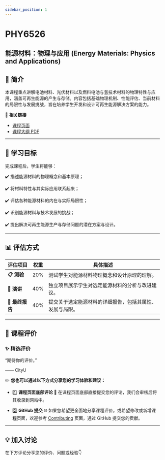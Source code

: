 ```yaml
---
sidebar_position: 1
---
```


# PHY6526
## 能源材料：物理与应用 (Energy Materials: Physics and Applications)

## **📘 简介**
本课程重点讲解电池材料、光伏材料以及燃料电池与氢技术材料的物理特性与应用，涵盖可再生能源的产生与存储。内容包括基础物理机制、性能评估、当前材料的局限性与发展挑战，旨在培养学生开发和设计可再生能源解决方案的能力。

🔗 **相关链接**
- [课程页面](https://www.cityu.edu.hk/catalogue/pg/202526/course/PHY6526.htm)
- [课程大纲 PDF](https://www.cityu.edu.hk/catalogue/pg/202526/course/PHY6526.pdf)

---

## **🎯 学习目标**

完成课程后，学生将能够：

✔️ 描述能源材料的物理概念和基本原理；

✔️ 将材料特性与其实际应用联系起来；

✔️ 评估各种能源材料的内在与实际局限性；

✔️ 识别能源材料与技术发展的挑战；

✔️ 提出解决可再生能源生产与存储问题的潜在方案与设计。

---

## **📊 评估方式**

| **评估项目**          | **权重** | **具体描述**                                                                                       |
|----------------------|---------|---------------------------------------------------------------------------------------------------|
| **📋 测验**           | 20%      | 测试学生对能源材料物理概念和设计原理的理解。                                                          |
| **📂 演讲**           | 40%      | 独立项目展示学生对选定能源材料的分析与改进建议。                                                        |
| **📂 最终报告**        | 40%      | 提交关于选定能源材料的详细报告，包括其属性、发展与局限。                                                   |

---

## **💬 课程评价**

### ✨ **精选评价**
<div className={commentStyles.commentBox}>
    <p className={commentStyles.commentText}>
        “期待你的评价。”
    </p>
    <p className={commentStyles.commentAuthor}>—— CityU</p>
</div>

✏️ **您也可以通过以下方式分享您的学习体验和建议：**

- 1️⃣ **课程页面底部评论**
💬 在课程页面底部直接提交您的评论，我们会审核后将其收录到网站中。

- 2️⃣ **GitHub 提交**
🌐 如果您希望更全面地分享课程评价，或希望修改或新增课程页面，欢迎参考 [Contributing](/contributing) 页面，通过 GitHub 提交您的贡献。

---

## **💡 加入讨论**

在下方评论分享您的评价、问题或经验👇
<Utterances />
